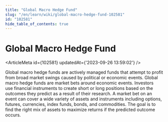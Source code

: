 ```yaml
---
title: "Global Macro Hedge Fund"
slug: "/en/learn/wiki/global-macro-hedge-fund-102581"
id: "102581"
hide_table_of_contents: true
---
```



# Global Macro Hedge Fund

<ArticleMeta id={102581} updatedAt={'2023-09-26 13:59:02'} />
<div className='border-solid border-b border-t-0 my-4 border-[var(--ifm-color-gray-300)]' />

Global macro hedge funds are actively managed funds that attempt to profit from broad market swings caused by political or economic events. Global macro hedge funds are market bets around economic events. Investors use financial instruments to create short or long positions based on the outcomes they predict as a result of their research. A market bet on an event can cover a wide variety of assets and instruments including options, futures, currencies, index funds, bonds, and commodities. The goal is to find the right mix of assets to maximize returns if the predicted outcome occurs.
